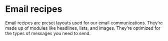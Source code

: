 # Email recipes

Email recipes are preset layouts used for our email communications.
They’re made up of modules like headlines, lists, and images.
They’re optimized for the types of messages you need to send.
